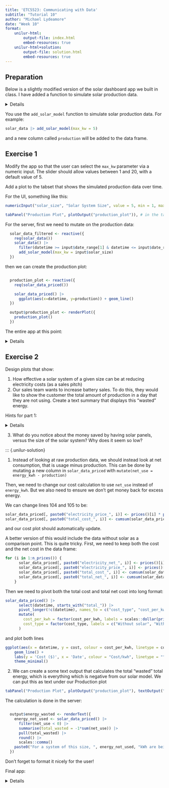 ```yaml
---
title: 'ETC5523: Communicating with Data'
subtitle: "Tutorial 10"
author: "Michael Lydeamore"
date: "Week 10"
format:
    unilur-html:
        output-file: index.html
        embed-resources: true
    unilur-html+solution:
        output-file: solution.html
        embed-resources: true
---
```


## Preparation

Below is a slightly modified version of the solar dashboard app we built in class. I have added a function to simulate solar production data.

<details>
```r
library(shiny)
library(DT)
library(readr)
library(dplyr)
library(ggplot2)
library(janitor)
library(tidyr)
library(lubridate)

add_solar_model <- function(solar_data, max_kw = 5) {

  hours <- lubridate::hour(solar_data$datetime)

  production <- ifelse(
    hours >= 6 & hours <= 18,
    max_kw * sin(pi * (hours - 6) / 12)^1.5 + rnorm(length(hours), mean = 0, sd = max_kw * 0.02),
    0
  )

  # Ensure no negative values due to noise
  production <- pmax(0, production)

  solar_data |> mutate(production = production)
}

ui <- fluidPage(
  headerPanel("Solar dashboard"),
  sidebarPanel(
    fileInput("solar_file", "Upload solar data CSV", accept = c(".csv")),
    sliderInput("date_range", "Subset dates", min = as.Date('2024-07-15'), max = as.Date('2025-10-05'),
                value = c(as.Date('2024-07-15'), as.Date('2025-10-05'))),
    div(id = "price_inputs",
        numericInput("electricity_price_1", "Price per kwh", value = 0.28, min = 0)
    ),
    div(style = "text-align: right;",
      actionButton("add_price", "Add another price"),
  ),

    radioButtons("plot_geom", "Plot type",
                 choices = c("Line" = "line", "Histogram" = "hist"),
                 selected = "line"),
    conditionalPanel(
      condition = "input.plot_geom == 'hist'",
      sliderInput("bins", "Number of bins", min = 5, max = 60, value = 30),
    ),
    selectInput("aggregation_size", "Aggregation type", choices = c("None", "Daily", "Weekly", "Monthly")),

  ),
  mainPanel(
    tabsetPanel(
      tabPanel("Data Plot", plotOutput("solar_plot"), downloadButton("download_plot", "Download Plot")),
      tabPanel("Cost Plot", plotOutput("cost_plot"), downloadButton("download_cost_plot", "Download Cost Plot")),
      tabPanel("Data", DTOutput("data_table"))
    )
  )
)

server <- function(input, output) {

  n_prices <- reactiveVal(1)
  observeEvent(input$add_price, {
    n <- n_prices() + 1
    n_prices(n)

    insertUI(
      selector = "#price_inputs",
      where = "beforeEnd",
      ui = numericInput(
        paste0("electricity_price_", n),
        paste("Price per kwh"), value = 0.28, min = 0)
    )
  })

  solar_data <- reactive({
    req(input$solar_file)
    read.csv(input$solar_file$datapath) |>
    pivot_longer(
    cols = starts_with("X"),
    names_to = "datetime",
    values_to = "energy_kwh"
  ) |>
  mutate(
    datetime = gsub("X(\\d{2}\\.\\d{2})\\.\\.\\.(\\d{2}\\.\\d{2})", "\\1", datetime),
    energy_kwh = as.numeric(energy_kwh),
    datetime = paste0(DATE, " ", datetime),
    datetime = lubridate::ymd_hm(datetime)
  ) |>
  janitor::clean_names()
  })

  solar_data_filtered <- reactive({
    req(solar_data())
    solar_data() |>
      filter(datetime >= input$date_range[1] & datetime <= input$date_range[2])
  })

  solar_data_aggregated <- reactive({
    req(solar_data_filtered())
    if (input$aggregation_size == "Daily") {
      solar_data_filtered() |>
        group_by(date) |>
        summarise(energy_kwh = sum(energy_kwh, na.rm = TRUE)) |>
        rename(datetime = date) |>
        mutate(datetime = as.Date(datetime)) |>
        ungroup()
    } else if (input$aggregation_size == "Weekly") {
      solar_data_filtered() |>
        mutate(week = lubridate::floor_date(datetime, unit = "week")) |>
        group_by(week) |>
        summarise(energy_kwh = sum(energy_kwh, na.rm = TRUE)) |>
        rename(datetime = week)
    } else if (input$aggregation_size == "Monthly") {
      solar_data_filtered() |>
        mutate(month = lubridate::floor_date(datetime, unit = "month")) |>
        group_by(month) |>
        summarise(energy_kwh = sum(energy_kwh, na.rm = TRUE)) |>
        rename(datetime = month)
    } else {
      solar_data_filtered()
    }
  })

  solar_data_priced <- reactive({
    req(prices())
    solar_data_priced <- solar_data_filtered()
    for (i in 1:n_prices()) {
      solar_data_priced[, paste0("electricity_price_", i)] <- prices()[i] * solar_data_priced$energy_kwh
      solar_data_priced[, paste0("total_cost_", i)] <- cumsum(solar_data_priced[, paste0("electricity_price_", i)])
    }

    solar_data_priced
  })

  solar_plot <- reactive({
    plot <- ggplot(solar_data_aggregated()) +
          labs(y = 'kWh', x = 'Date') +
          theme_minimal()
        if (input$plot_geom == "line") {
          ggplot(solar_data_aggregated()) + geom_line(aes(x=datetime, y=energy_kwh)) +
            labs(y='kWh', x='Date') +
            theme_minimal()
        } else if (input$plot_geom == "hist") {
          ggplot(solar_data_aggregated()) + geom_histogram(bins = input$bins, aes(x = energy_kwh)) +
            labs(y='Count', x='Energy (kWh)') +
            theme_minimal()
    }
  })

  output$solar_plot <- renderPlot({
    solar_plot()
  })


  output$download_plot <- downloadHandler(
    filename = function() { paste("solar_plot", Sys.Date(), ".png", sep = "") },
    content = function(file) {
          ggsave(file, plot = solar_plot(), device = "png", bg = "white", width = 8, height = 6)
    }
  )

  output$download_cost_plot <- downloadHandler(
    filename = function() { paste("cost_plot", Sys.Date(), ".png", sep = "") },
    content = function(file) {
          ggsave(file, plot = cost_plot(), device = "png", bg = "white", width = 8, height = 6)
    }
  )

  output$data_table <- renderDT({
    req(solar_data())
    solar_data_filtered()
  })


  prices <- reactive({
    ids <- paste0("electricity_price_", 1:n_prices())
    values <- sapply(ids, function(id) input[[id]])
    values[!is.na(values)]
  })


  cost_plot <- reactive({
    req(solar_data_priced())
    req(prices())
    solar_data_priced() |>
      select(datetime, starts_with("total_cost_")) |>
      pivot_longer(!c(datetime, starts_with("electricity_price_")), values_to = "total_cost", names_to = "cost_per_kwh") |>
      mutate(
        cost_per_kwh = factor(cost_per_kwh, labels = scales::dollar(prices()))
      ) |>
    ggplot(aes(x = datetime, y = total_cost, colour = cost_per_kwh)) +
      geom_line() +
      labs(y = 'Cost ($)', x = 'Date', colour = "Cost/kwh") +
      theme_minimal()
  })
  output$cost_plot <- renderPlot({
    cost_plot()
  })

}

shinyApp(ui, server)
```
</details>

You use the `add_solar_model` function to simulate solar production data. For example:

```r
solar_data |> add_solar_model(max_kw = 5)
```

and a new column called `production` will be added to the data frame.

## Exercise 1

Modify the app so that the user can select the `max_kw` parameter via a numeric input. The slider should allow values between 1 and 20, with a default value of 5.

Add a plot to the tabset that shows the simulated production data over time.

::: {.unilur-solution}
For the UI, something like this:

```r
numericInput("solar_size", "Solar System Size", value = 5, min = 1, max = 20), #in the sidebarPanel

tabPanel("Production Plot", plotOutput("production_plot")), # in the tabsetPanel
```

For the server, first we need to mutate on the production data:

```r
  solar_data_filtered <- reactive({
    req(solar_data())
    solar_data() |>
      filter(datetime >= input$date_range[1] & datetime <= input$date_range[2]) |>
      add_solar_model(max_kw = input$solar_size)
  })
```

then we can create the production plot:

```r

  production_plot <- reactive({
    req(solar_data_priced())

    solar_data_priced() |>
      ggplot(aes(x=datetime, y=production)) + geom_line()
  })

  output$production_plot <- renderPlot({
    production_plot()
  })
```

The entire app at this point:

<details>

```r
library(shiny)
library(DT)
library(readr)
library(dplyr)
library(ggplot2)
library(janitor)
library(tidyr)
library(lubridate)

add_solar_model <- function(solar_data, max_kw = 5) {

  hours <- lubridate::hour(solar_data$datetime)

  production <- ifelse(
    hours >= 6 & hours <= 18,
    max_kw * sin(pi * (hours - 6) / 12)^1.5 + rnorm(length(hours), mean = 0, sd = max_kw * 0.02),
    0
  )

  # Ensure no negative values due to noise
  production <- pmax(0, production)

  solar_data |> mutate(production = production)
}

ui <- fluidPage(
  headerPanel("Solar dashboard"),
  sidebarPanel(
    fileInput("solar_file", "Upload solar data CSV", accept = c(".csv")),
    sliderInput("date_range", "Subset dates", min = as.Date('2024-07-15'), max = as.Date('2025-10-05'),
                value = c(as.Date('2024-07-15'), as.Date('2025-10-05'))),
    numericInput("solar_size", "Solar System Size", value = 5, min = 1, max = 20),
    div(id = "price_inputs",
        numericInput("electricity_price_1", "Price per kwh", value = 0.28, min = 0)
    ),
    div(style = "text-align: right;",
      actionButton("add_price", "Add another price"),
  ),

    radioButtons("plot_geom", "Plot type",
                 choices = c("Line" = "line", "Histogram" = "hist"),
                 selected = "line"),
    conditionalPanel(
      condition = "input.plot_geom == 'hist'",
      sliderInput("bins", "Number of bins", min = 5, max = 60, value = 30),
    )

  ),
  mainPanel(
    tabsetPanel(
      tabPanel("Data Plot", plotOutput("solar_plot"), downloadButton("download_plot", "Download Plot")),
      tabPanel("Cost Plot", plotOutput("cost_plot"), downloadButton("download_cost_plot", "Download Cost Plot")),
      tabPanel("Production Plot", plotOutput("production_plot")),
      tabPanel("Data", DTOutput("data_table"))
    )
  )
)

server <- function(input, output) {

  n_prices <- reactiveVal(1)
  observeEvent(input$add_price, {
    n <- n_prices() + 1
    n_prices(n)

    insertUI(
      selector = "#price_inputs",
      where = "beforeEnd",
      ui = numericInput(
        paste0("electricity_price_", n),
        paste("Price per kwh"), value = 0.28, min = 0)
    )
  })

  solar_data <- reactive({
    req(input$solar_file)
    read.csv(input$solar_file$datapath) |>
    pivot_longer(
    cols = starts_with("X"),
    names_to = "datetime",
    values_to = "energy_kwh"
  ) |>
  mutate(
    datetime = gsub("X(\\d{2}\\.\\d{2})\\.\\.\\.(\\d{2}\\.\\d{2})", "\\1", datetime),
    energy_kwh = as.numeric(energy_kwh),
    datetime = paste0(DATE, " ", datetime),
    datetime = lubridate::ymd_hm(datetime)
  ) |>
  janitor::clean_names()
  })

  solar_data_filtered <- reactive({
    req(solar_data())
    solar_data() |>
      filter(datetime >= input$date_range[1] & datetime <= input$date_range[2]) |>
      add_solar_model(max_kw = input$solar_size)
  })

  solar_data_priced <- reactive({
    req(prices())
    solar_data_priced <- solar_data_filtered()
    for (i in 1:n_prices()) {
      solar_data_priced[, paste0("electricity_price_", i)] <- prices()[i] * solar_data_priced$energy_kwh
      solar_data_priced[, paste0("total_cost_", i)] <- cumsum(solar_data_priced[, paste0("electricity_price_", i)])
    }

    solar_data_priced
  })

  solar_plot <- reactive({
    plot <- ggplot(solar_data_priced()) +
          labs(y = 'kWh', x = 'Date')
        if (input$plot_geom == "line") {
          ggplot(solar_data_priced()) + geom_line(aes(x=datetime, y=energy_kwh)) +
            labs(y='kWh', x='Date')
        } else if (input$plot_geom == "hist") {
          ggplot(solar_data_priced()) + geom_histogram(bins = input$bins, aes(x = energy_kwh)) +
            labs(y='Count', x='Energy (kWh)')
    }
  })

  output$solar_plot <- renderPlot({
    solar_plot()
  })


  output$download_plot <- downloadHandler(
    filename = function() { paste("solar_plot", Sys.Date(), ".png", sep = "") },
    content = function(file) {
          ggsave(file, plot = solar_plot(), device = "png", bg = "white", width = 8, height = 6)
    }
  )

  output$download_cost_plot <- downloadHandler(
    filename = function() { paste("cost_plot", Sys.Date(), ".png", sep = "") },
    content = function(file) {
          ggsave(file, plot = cost_plot(), device = "png", bg = "white", width = 8, height = 6)
    }
  )

  output$data_table <- renderDT({
    req(solar_data())
    solar_data_filtered()
  })


  prices <- reactive({
    ids <- paste0("electricity_price_", 1:n_prices())
    values <- sapply(ids, function(id) input[[id]])
    values[!is.na(values)]
  })


  cost_plot <- reactive({
    req(solar_data_priced())
    req(prices())
    solar_data_priced() |>
      select(datetime, starts_with("total_cost_")) |>
      pivot_longer(!c(datetime, starts_with("electricity_price_")), values_to = "total_cost", names_to = "cost_per_kwh") |>
      mutate(
        cost_per_kwh = factor(cost_per_kwh, labels = scales::dollar(prices()))
      ) |>
    ggplot(aes(x = datetime, y = total_cost, colour = cost_per_kwh)) +
      geom_line() +
      labs(y = 'Cost ($)', x = 'Date', colour = "Cost/kwh") +
      theme_minimal()
  })
  output$cost_plot <- renderPlot({
    cost_plot()
  })

  production_plot <- reactive({
    req(solar_data_priced())

    solar_data_priced() |>
      ggplot(aes(x=datetime, y=production)) + geom_line()
  })

  output$production_plot <- renderPlot({
    production_plot()
  })

}

shinyApp(ui, server)
```

</details>

:::


## Exercise 2

Design plots that show:

1. How effective a solar system of a given size can be at reducing electricity costs (as a sales pitch)
2. Our sales team wants to increase battery sales. To do this, they would like to show the customer the total amount of production in a day that they are not using. Create a text summary that displays this "wasted" energy.


Hints for part 1:

<details>
Instead of looking at raw production data, we should instead look at net consumption, that is usage minus production. This can be done by mutating a new column in `solar_data_priced` with `mutate(net_use = energy_kwh - production)`

Then, we need to change our cost calculation to use `net_use` instead of `energy_kwh`. But we also need to ensure we don't get money back for excess energy.

Then, look at where you are calculating the cost, and use `pmax` to ensure the value isn't negative.
</details>

3. What do you notice about the money saved by having solar panels, versus the size of the solar system? Why does it seem so low?

::: {.unilur-solution}

1. Instead of looking at raw production data, we should instead look at net consumption, that is usage minus production. This can be done by mutating a new column in `solar_data_priced` with `mutate(net_use = energy_kwh - production)`

Then, we need to change our cost calculation to use `net_use` instead of `energy_kwh`. But we also need to ensure we don't get money back for excess energy.

We can change lines 104 and 105 to be:

```r
solar_data_priced[, paste0("electricity_price_", i)] <- prices()[i] * pmax(solar_data_priced$net_use, 0)
solar_data_priced[, paste0("total_cost_", i)] <- cumsum(solar_data_priced[, paste0("electricity_price_", i)])
```

and our cost plot should automatically update.

A better version of this would include the data without solar as a comparison point. This is quite tricky. First, we need to keep both the cost and the net cost in the data frame:

```r
for (i in 1:n_prices()) {
      solar_data_priced[, paste0("electricity_net_", i)] <- prices()[i] * pmax(solar_data_priced$net_use, 0)
      solar_data_priced[, paste0("electricity_price_", i)] <- prices()[i] * pmax(solar_data_priced$energy_kwh, 0)
      solar_data_priced[, paste0("total_cost_", i)] <- cumsum(solar_data_priced[, paste0("electricity_price_", i)])
      solar_data_priced[, paste0("total_net_", i)] <- cumsum(solar_data_priced[, paste0("electricity_net_", i)])
    }
```

Then we need to pivot both the total cost and total net cost into long format:

```r
solar_data_priced() |>
      select(datetime, starts_with("total_")) |>
      pivot_longer(!c(datetime), names_to = c("cost_type", "cost_per_kwh"), names_pattern = "total_(cost|net)_(\\d+)", values_to = "cost") |>
      mutate(
        cost_per_kwh = factor(cost_per_kwh, labels = scales::dollar(prices())),
        cost_type = factor(cost_type, labels = c("Without solar", "With Solar"))
      )
```

and plot both lines

```r
ggplot(aes(x = datetime, y = cost, colour = cost_per_kwh, linetype = cost_type)) +
    geom_line() +
    labs(y = 'Cost ($)', x = 'Date', colour = "Cost/kwh", linetype = "") +
    theme_minimal()
```

2. We can create a some text output that calculates the total "wasted" total energy, which is everything which is negative from our solar model. We can put this as text under our Production plot

```r
tabPanel("Production Plot", plotOutput("production_plot"), textOutput("energy_wasted")),
```

The calculation is done in the server:

```r

  output$energy_wasted <- renderText({
    energy_not_used <- solar_data_priced() |>
      filter(net_use < 0) |>
      summarise(total_wasted = -1*sum(net_use)) |>
      pull(total_wasted) |>
      round() |>
      scales::comma()
    paste0("For a system of this size, ", energy_not_used, "kWh are being wasted.")
  })
```

Don't forget to format it nicely for the user!

Final app:

<details>

```r
library(shiny)
library(DT)
library(readr)
library(dplyr)
library(ggplot2)
library(janitor)
library(tidyr)
library(lubridate)

add_solar_model <- function(solar_data, max_kw = 5) {

  hours <- lubridate::hour(solar_data$datetime)

  production <- ifelse(
    hours >= 8 & hours <= 18,
    max_kw/2 * sin(pi * (hours - 6) / 12)^1.5 + rnorm(length(hours), mean = 0, sd = max_kw * 0.02),
    0
  )

  # Ensure no negative values due to noise
  production <- pmax(0, production)

  solar_data |> mutate(production = production)
}

ui <- fluidPage(
  headerPanel("Solar dashboard"),
  sidebarPanel(
    fileInput("solar_file", "Upload solar data CSV", accept = c(".csv")),
    sliderInput("date_range", "Subset dates", min = as.Date('2024-07-15'), max = as.Date('2025-10-05'),
                value = c(as.Date('2024-07-15'), as.Date('2025-10-05'))),
    numericInput("solar_size", "Solar System Size", value = 5, min = 1, max = 20),
    div(id = "price_inputs",
        numericInput("electricity_price_1", "Price per kwh", value = 0.28, min = 0)
    ),
    div(style = "text-align: right;",
      actionButton("add_price", "Add another price"),
  ),

    radioButtons("plot_geom", "Plot type",
                 choices = c("Line" = "line", "Histogram" = "hist"),
                 selected = "line"),
    conditionalPanel(
      condition = "input.plot_geom == 'hist'",
      sliderInput("bins", "Number of bins", min = 5, max = 60, value = 30),
    )

  ),
  mainPanel(
    tabsetPanel(
      tabPanel("Data Plot", plotOutput("solar_plot"), downloadButton("download_plot", "Download Plot")),
      tabPanel("Cost Plot", plotOutput("cost_plot"), downloadButton("download_cost_plot", "Download Cost Plot")),
      tabPanel("Production Plot", plotOutput("production_plot"), textOutput("energy_wasted")),
      tabPanel("Data", DTOutput("data_table"))
    )
  )
)

server <- function(input, output) {

  n_prices <- reactiveVal(1)
  observeEvent(input$add_price, {
    n <- n_prices() + 1
    n_prices(n)

    insertUI(
      selector = "#price_inputs",
      where = "beforeEnd",
      ui = numericInput(
        paste0("electricity_price_", n),
        paste("Price per kwh"), value = 0.28, min = 0)
    )
  })

  solar_data <- reactive({
    req(input$solar_file)
    read.csv(input$solar_file$datapath) |>
    pivot_longer(
    cols = starts_with("X"),
    names_to = "datetime",
    values_to = "energy_kwh"
  ) |>
  mutate(
    datetime = gsub("X(\\d{2}\\.\\d{2})\\.\\.\\.(\\d{2}\\.\\d{2})", "\\1", datetime),
    energy_kwh = as.numeric(energy_kwh),
    datetime = paste0(DATE, " ", datetime),
    datetime = lubridate::ymd_hm(datetime)
  ) |>
  janitor::clean_names()
  })

  solar_data_filtered <- reactive({
    req(solar_data())
    solar_data() |>
      filter(datetime >= input$date_range[1] & datetime <= input$date_range[2]) |>
      add_solar_model(max_kw = input$solar_size) |>
      mutate(net_use = energy_kwh - production)
  })

  solar_data_priced <- reactive({
    req(prices())
    solar_data_priced <- solar_data_filtered()
    for (i in 1:n_prices()) {
      solar_data_priced[, paste0("electricity_net_", i)] <- prices()[i] * pmax(solar_data_priced$net_use, 0)
      solar_data_priced[, paste0("electricity_price_", i)] <- prices()[i] * pmax(solar_data_priced$energy_kwh, 0)
      solar_data_priced[, paste0("total_cost_", i)] <- cumsum(solar_data_priced[, paste0("electricity_price_", i)])
      solar_data_priced[, paste0("total_net_", i)] <- cumsum(solar_data_priced[, paste0("electricity_net_", i)])
    }

    solar_data_priced
  })

  solar_plot <- reactive({
    plot <- ggplot(solar_data_priced()) +
          labs(y = 'kWh', x = 'Date')
        if (input$plot_geom == "line") {
          ggplot(solar_data_priced()) + geom_line(aes(x=datetime, y=energy_kwh)) +
            labs(y='kWh', x='Date')
        } else if (input$plot_geom == "hist") {
          ggplot(solar_data_priced()) + geom_histogram(bins = input$bins, aes(x = energy_kwh)) +
            labs(y='Count', x='Energy (kWh)')
    }
  })

  output$solar_plot <- renderPlot({
    solar_plot()
  })


  output$download_plot <- downloadHandler(
    filename = function() { paste("solar_plot", Sys.Date(), ".png", sep = "") },
    content = function(file) {
          ggsave(file, plot = solar_plot(), device = "png", bg = "white", width = 8, height = 6)
    }
  )

  output$download_cost_plot <- downloadHandler(
    filename = function() { paste("cost_plot", Sys.Date(), ".png", sep = "") },
    content = function(file) {
          ggsave(file, plot = cost_plot(), device = "png", bg = "white", width = 8, height = 6)
    }
  )

  output$data_table <- renderDT({
    req(solar_data())
    solar_data_filtered()
  })


  prices <- reactive({
    ids <- paste0("electricity_price_", 1:n_prices())
    values <- sapply(ids, function(id) input[[id]])
    values[!is.na(values)]
  })


  cost_plot <- reactive({
    req(solar_data_priced())
    req(prices())
    solar_data_priced() |>
      select(datetime, starts_with("total_")) |>
      pivot_longer(!c(datetime), names_to = c("cost_type", "cost_per_kwh"), names_pattern = "total_(cost|net)_(\\d+)", values_to = "cost") |>
      mutate(
        cost_per_kwh = factor(cost_per_kwh, labels = scales::dollar(prices())),
        cost_type = factor(cost_type, labels = c("Without solar", "With Solar"))
      ) |>
    ggplot(aes(x = datetime, y = cost, colour = cost_per_kwh, linetype = cost_type)) +
      geom_line() +
      labs(y = 'Cost ($)', x = 'Date', colour = "Cost/kwh", linetype = "") +
      theme_minimal()
  })
  output$cost_plot <- renderPlot({
    cost_plot()
  })

  production_plot <- reactive({
    req(solar_data_priced())

    solar_data_priced() |>
      ggplot(aes(x=datetime, y=production)) + geom_line()
  })

  output$production_plot <- renderPlot({
    production_plot()
  })

  output$energy_wasted <- renderText({
    energy_not_used <- solar_data_priced() |>
      filter(net_use < 0) |>
      summarise(total_wasted = -1*sum(net_use)) |>
      pull(total_wasted) |>
      round() |>
      scales::comma()
    paste0("For a system of this size, ", energy_not_used, "kWh are being wasted.")
  })

}

shinyApp(ui, server)
```

<details>

:::

